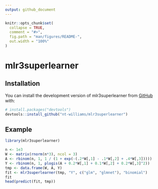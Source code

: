 ```yaml
---
output: github_document
---
```


<!-- README.md is generated from README.Rmd. Please edit that file -->

```r
knitr::opts_chunk$set(
  collapse = TRUE,
  comment = "#>",
  fig.path = "man/figures/README-",
  out.width = "100%"
)
```

# mlr3superlearner

<!-- badges: start -->
<!-- badges: end -->

## Installation

You can install the development version of mlr3superlearner from [GitHub](https://github.com/) with:

``` r
# install.packages("devtools")
devtools::install_github("nt-williams/mlr3superlearner")
```

## Example

```r
library(mlr3superlearner)

n <- 1e3
W <- matrix(rnorm(n*3), ncol = 3)
A <- rbinom(n, 1, 1 / (1 + exp(-(.2*W[,1] - .1*W[,2] + .4*W[,3]))))
Y <- rbinom(n, 1, plogis(A + 0.2*W[,1] + 0.1*W[,2] + 0.2*W[,3]^2))
tmp <- data.frame(W, A, Y)
fit <- mlr3superlearner(tmp, "Y", c("glm", "glmnet"), "binomial")
fit
head(predict(fit, tmp))
```
